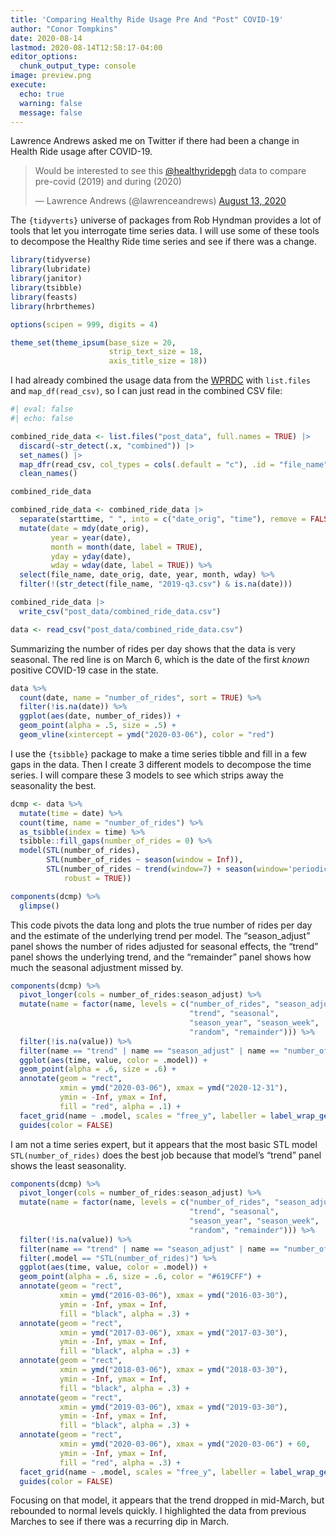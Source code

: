 ```yaml
---
title: 'Comparing Healthy Ride Usage Pre And "Post" COVID-19'
author: "Conor Tompkins"
date: 2020-08-14
lastmod: 2020-08-14T12:58:17-04:00
editor_options: 
  chunk_output_type: console
image: preview.png
execute:
  echo: true
  warning: false
  message: false
---
```


Lawrence Andrews asked me on Twitter if there had been a change in Health Ride usage after COVID-19.
<blockquote class="twitter-tweet"><p lang="en" dir="ltr">Would be interested to see this <a href="https://twitter.com/healthyridepgh?ref_src=twsrc%5Etfw">@healthyridepgh</a> data to compare pre-covid (2019) and during (2020)</p>&mdash; Lawrence Andrews (@lawrenceandrews) <a href="https://twitter.com/lawrenceandrews/status/1293879786528546816?ref_src=twsrc%5Etfw">August 13, 2020</a></blockquote> <script async src="https://platform.twitter.com/widgets.js" charset="utf-8"></script> 
  
The `{tidyverts}` universe of packages from Rob Hyndman provides a lot of tools that let you interrogate time series data. I will use some of these tools to decompose the Healthy Ride time series and see if there was a change.

```r
library(tidyverse)
library(lubridate)
library(janitor)
library(tsibble)
library(feasts)
library(hrbrthemes)

options(scipen = 999, digits = 4)

theme_set(theme_ipsum(base_size = 20, 
                      strip_text_size = 18, 
                      axis_title_size = 18))
```

I had already combined the usage data from the [WPRDC](https://data.wprdc.org/dataset/healthyride-trip-data) with `list.files` and `map_df(read_csv)`, so I can just read in the combined CSV file:
```r
#| eval: false
#| echo: false

combined_ride_data <- list.files("post_data", full.names = TRUE) |> 
  discard(~str_detect(.x, "combined")) |> 
  set_names() |>
  map_dfr(read_csv, col_types = cols(.default = "c"), .id = "file_name") |>
  clean_names()

combined_ride_data

combined_ride_data <- combined_ride_data |> 
  separate(starttime, " ", into = c("date_orig", "time"), remove = FALSE) %>% 
  mutate(date = mdy(date_orig),
         year = year(date),
         month = month(date, label = TRUE),
         yday = yday(date),
         wday = wday(date, label = TRUE)) %>% 
  select(file_name, date_orig, date, year, month, wday) %>% 
  filter(!(str_detect(file_name, "2019-q3.csv") & is.na(date)))

combined_ride_data |> 
  write_csv("post_data/combined_ride_data.csv")
```

```r
data <- read_csv("post_data/combined_ride_data.csv")
```

Summarizing the number of rides per day shows that the data is very seasonal. The red line is on March 6, which is the date of the first *known* positive COVID-19 case in the state.
```r
data %>% 
  count(date, name = "number_of_rides", sort = TRUE) %>% 
  filter(!is.na(date)) %>% 
  ggplot(aes(date, number_of_rides)) +
  geom_point(alpha = .5, size = .5) +
  geom_vline(xintercept = ymd("2020-03-06"), color = "red")
```
I use the `{tsibble}` package to make a time series tibble and fill in a few gaps in the data. Then I create 3 different models to decompose the time series. I will compare these 3 models to see which strips away the seasonality the best.
```r
dcmp <- data %>%
  mutate(time = date) %>% 
  count(time, name = "number_of_rides") %>%
  as_tsibble(index = time) %>%
  tsibble::fill_gaps(number_of_rides = 0) %>% 
  model(STL(number_of_rides),
        STL(number_of_rides ~ season(window = Inf)),
        STL(number_of_rides ~ trend(window=7) + season(window='periodic'),
            robust = TRUE))

components(dcmp) %>% 
  glimpse()
```

This code pivots the data long and plots the true number of rides per day and the estimate of the underlying trend per model. The "season_adjust" panel shows the number of rides adjusted for seasonal effects, the "trend" panel shows the underlying trend, and the "remainder" panel shows how much the seasonal adjustment missed by.
```r
components(dcmp) %>% 
  pivot_longer(cols = number_of_rides:season_adjust) %>% 
  mutate(name = factor(name, levels = c("number_of_rides", "season_adjust",
                                        "trend", "seasonal",
                                        "season_year", "season_week",
                                        "random", "remainder"))) %>% 
  filter(!is.na(value)) %>% 
  filter(name == "trend" | name == "season_adjust" | name == "number_of_rides" | name == "remainder") %>% 
  ggplot(aes(time, value, color = .model)) +
  geom_point(alpha = .6, size = .6) +
  annotate(geom = "rect", 
           xmin = ymd("2020-03-06"), xmax = ymd("2020-12-31"),
           ymin = -Inf, ymax = Inf, 
           fill = "red", alpha = .1) +
  facet_grid(name ~ .model, scales = "free_y", labeller = label_wrap_gen()) +
  guides(color = FALSE)
```

I am not a time series expert, but it appears that the most basic STL model `STL(number_of_rides)` does the best job because that model's "trend" panel shows the least seasonality.
```r
components(dcmp) %>% 
  pivot_longer(cols = number_of_rides:season_adjust) %>% 
  mutate(name = factor(name, levels = c("number_of_rides", "season_adjust",
                                        "trend", "seasonal",
                                        "season_year", "season_week",
                                        "random", "remainder"))) %>% 
  filter(!is.na(value)) %>% 
  filter(name == "trend" | name == "season_adjust" | name == "number_of_rides" | name == "remainder") %>% 
  filter(.model == "STL(number_of_rides)") %>% 
  ggplot(aes(time, value, color = .model)) +
  geom_point(alpha = .6, size = .6, color = "#619CFF") +
  annotate(geom = "rect", 
           xmin = ymd("2016-03-06"), xmax = ymd("2016-03-30"),
           ymin = -Inf, ymax = Inf, 
           fill = "black", alpha = .3) +
  annotate(geom = "rect", 
           xmin = ymd("2017-03-06"), xmax = ymd("2017-03-30"),
           ymin = -Inf, ymax = Inf, 
           fill = "black", alpha = .3) +
  annotate(geom = "rect", 
           xmin = ymd("2018-03-06"), xmax = ymd("2018-03-30"),
           ymin = -Inf, ymax = Inf, 
           fill = "black", alpha = .3) +
  annotate(geom = "rect", 
           xmin = ymd("2019-03-06"), xmax = ymd("2019-03-30"),
           ymin = -Inf, ymax = Inf, 
           fill = "black", alpha = .3) +
  annotate(geom = "rect", 
           xmin = ymd("2020-03-06"), xmax = ymd("2020-03-06") + 60,
           ymin = -Inf, ymax = Inf, 
           fill = "red", alpha = .3) +
  facet_grid(name ~ .model, scales = "free_y", labeller = label_wrap_gen()) +
  guides(color = FALSE)
```

Focusing on that model, it appears that the trend dropped in mid-March, but rebounded to normal levels quickly. I highlighted the data from previous Marches to see if there was a recurring dip in March.